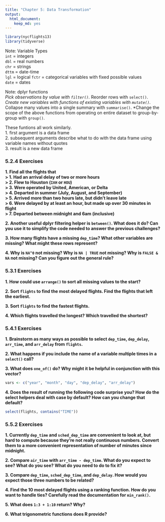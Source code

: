 ```yaml
---
title: "Chapter 5: Data Transformation"
output: 
  html_document: 
    keep_md: yes
---
```

```r
library(nycflights13)
library(tidyverse)
```

Note: Variable Types  
`int` = integers  
`dbl` = real numbers  
`chr` = strings  
`dttm` = date-time  
`lgl` = logical
`fctr` = categorical variables with fixed possible values  
`date` = dates  

Note: dplyr functions  
*Pick observations by value with `filter()`.
*Reorder rows with `select()`.
*Create new variables with functions of existing variables with `mutate()`.
*Collapse many values into a single summary with `summarise()`.
*Change the scope of the above functions from operating on entire dataset to group-by-group with `group()`.

These funtions all work similarly.  
1. first argument is a data frame  
2. subsequent arguments describe what to do with the data frame using variable names without quotes  
3. result is a new data frame  

### 5.2.4 Exercises  
**1. Find all the flights that  
> 1. Had an arrival delay of two or more hours  
> 2. Flew to Houston (`IAH` or `HOU`)  
> 3. Were operated by United, American, or Delta  
> 4. Departed in summer (July, August, and September)  
> 5. Arrived more than two hours late, but didn't leave late  
> 6. Were delayed by at least an hour, but made up over 30 minutes in flight  
> 7. Departed between midnight and 6am (inclusive)**

**2. Another useful dplyr filtering helper is `between()`. What does it do? Can you use it to simplify the code needed to answer the previous challenges?**

**3. How many flights have a missing `dep_time`? What other variables are missing? What might these rows represent?**

**4. Why is `NA^0` not missing? Why is `NA | TRUE` not missing? Why is `FALSE & NA` not missing? Can you figure out the general rule?**

### 5.3.1 Exercises
**1. How could use `arrange()` to sort all missing values to the start?**

**2. Sort `flights` to find the most delayed flights. Find the flights that left the earliest.**

**3. Sort `flights` to find the fastest flights.**

**4. Which flights travelled the longest? Which travelled the shortest?**

### 5.4.1 Exercises
**1. Brainstorm as many ways as possible to select `dep_time`, `dep_delay`, `arr_time`, and `arr_delay` from `flights`.**

**2. What happens if you include the name of a variable multiple times in a `select()` call?**

**3. What does `one_of()` do? Why might it be helpful in conjunction with this vector?**
```r
vars <- c("year", "month", "day", "dep_delay", "arr_delay")
```

**4. Does the result of running the following code surprise you? How do the select helpers deal with case by default? How can you change that default?**
```r
select(flights, contains("TIME"))
```

### 5.5.2 Exercises
**1. Currently `dep_time` and `sched_dep_time` are convenient to look at, but hard to compute because they're not really continuous numbers. Convert them to a more convenient representation of number of minutes since midnight.**

**2. Compare `air_time` with `arr_time - dep_time`. What do you expect to see? What do you see? What do you need to do to fix it?**

**3. Compare `dep_time`, `sched_dep_time`, and `dep_delay`. How would you expect those three numbers to be related?**

**4. Find the 10 most delayed flights using a ranking function. How do you want to handle ties? Carefully read the documentation for `min_rank()`.**

**5. What does `1:3 + 1:10` return? Why?**

**6. What trigonometric functions does R provide?**
